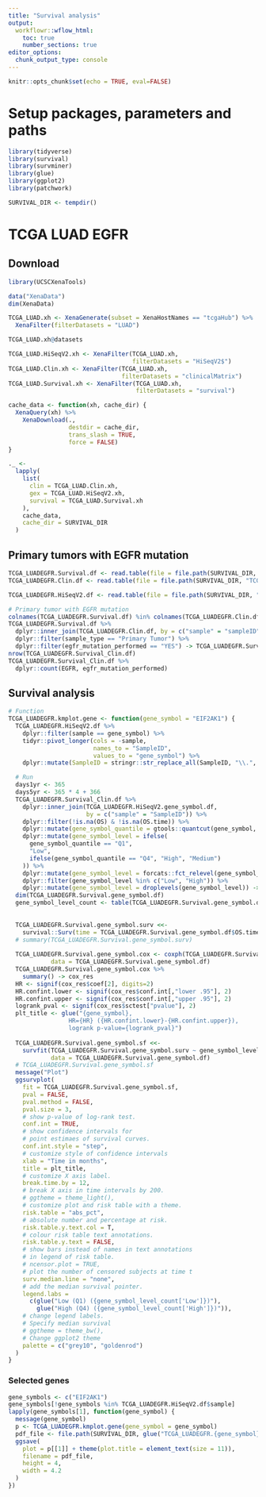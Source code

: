 ```yaml
---
title: "Survival analysis"
output:
  workflowr::wflow_html:
    toc: true
    number_sections: true
editor_options:
  chunk_output_type: console
---
```


```r
knitr::opts_chunk$set(echo = TRUE, eval=FALSE)
```

# Setup packages, parameters and paths

```r
library(tidyverse)
library(survival)
library(survminer)
library(glue)
library(ggplot2)
library(patchwork)

SURVIVAL_DIR <- tempdir()
```

# TCGA LUAD EGFR

## Download

```r
library(UCSCXenaTools)

data("XenaData")
dim(XenaData)

TCGA_LUAD.xh <- XenaGenerate(subset = XenaHostNames == "tcgaHub") %>% 
  XenaFilter(filterDatasets = "LUAD")

TCGA_LUAD.xh@datasets

TCGA_LUAD.HiSeqV2.xh <- XenaFilter(TCGA_LUAD.xh,
                                   filterDatasets = "HiSeqV2$")
TCGA_LUAD.Clin.xh <- XenaFilter(TCGA_LUAD.xh,
                                filterDatasets = "clinicalMatrix")
TCGA_LUAD.Survival.xh <- XenaFilter(TCGA_LUAD.xh,
                                    filterDatasets = "survival")

cache_data <- function(xh, cache_dir) {
  XenaQuery(xh) %>%
    XenaDownload(.,
                 destdir = cache_dir,
                 trans_slash = TRUE,
                 force = FALSE)
}

._ <-
  lapply(
    list(
      clin = TCGA_LUAD.Clin.xh,
      gex = TCGA_LUAD.HiSeqV2.xh,
      survival = TCGA_LUAD.Survival.xh
    ),
    cache_data,
    cache_dir = SURVIVAL_DIR
  )
```

## Primary tumors with EGFR mutation

```r
TCGA_LUADEGFR.Survival.df <- read.table(file = file.path(SURVIVAL_DIR, "survival__LUAD_survival.txt"), sep = "\t", header = TRUE)
TCGA_LUADEGFR.Clin.df <- read.table(file = file.path(SURVIVAL_DIR, "TCGA.LUAD.sampleMap__LUAD_clinicalMatrix"), sep = "\t", header = TRUE)

TCGA_LUADEGFR.HiSeqV2.df <- read.table(file = file.path(SURVIVAL_DIR, "TCGA.LUAD.sampleMap__HiSeqV2.gz"), sep = "\t", header = TRUE)

# Primary tumor with EGFR mutation
colnames(TCGA_LUADEGFR.Survival.df) %in% colnames(TCGA_LUADEGFR.Clin.df)
TCGA_LUADEGFR.Survival.df %>%
  dplyr::inner_join(TCGA_LUADEGFR.Clin.df, by = c("sample" = "sampleID", "X_PATIENT" = "X_PATIENT")) %>%
  dplyr::filter(sample_type == "Primary Tumor") %>%
  dplyr::filter(egfr_mutation_performed == "YES") -> TCGA_LUADEGFR.Survival_Clin.df
nrow(TCGA_LUADEGFR.Survival_Clin.df)
TCGA_LUADEGFR.Survival_Clin.df %>%
  dplyr::count(EGFR, egfr_mutation_performed)
```


## Survival analysis

```r
# Function
TCGA_LUADEGFR.kmplot.gene <- function(gene_symbol = "EIF2AK1") {
  TCGA_LUADEGFR.HiSeqV2.df %>%
    dplyr::filter(sample == gene_symbol) %>%
    tidyr::pivot_longer(cols = -sample,
                        names_to = "SampleID",
                        values_to = "gene_symbol") %>%
    dplyr::mutate(SampleID = stringr::str_replace_all(SampleID, "\\.", "-")) -> TCGA_LUADEGFR.HiSeqV2.gene_symbol.df

  # Run
  days1yr <- 365
  days5yr <- 365 * 4 + 366
  TCGA_LUADEGFR.Survival_Clin.df %>%
    dplyr::inner_join(TCGA_LUADEGFR.HiSeqV2.gene_symbol.df,
                      by = c("sample" = "SampleID")) %>%
    dplyr::filter(!is.na(OS) & !is.na(OS.time)) %>%
    dplyr::mutate(gene_symbol_quantile = gtools::quantcut(gene_symbol, labels = c("Q1", "Q2", "Q3", "Q4"))) %>%
    dplyr::mutate(gene_symbol_level = ifelse(
      gene_symbol_quantile == "Q1",
      "Low",
      ifelse(gene_symbol_quantile == "Q4", "High", "Medium")
    )) %>%
    dplyr::mutate(gene_symbol_level = forcats::fct_relevel(gene_symbol_level, "Low", "Medium", "High")) %>%
    dplyr::filter(gene_symbol_level %in% c("Low", "High")) %>%
    dplyr::mutate(gene_symbol_level = droplevels(gene_symbol_level)) ->> TCGA_LUADEGFR.Survival.gene_symbol.df
  dim(TCGA_LUADEGFR.Survival.gene_symbol.df)
  gene_symbol_level_count <- table(TCGA_LUADEGFR.Survival.gene_symbol.df$gene_symbol_level)
  
  
  TCGA_LUADEGFR.Survival.gene_symbol.surv <<-
    survival::Surv(time = TCGA_LUADEGFR.Survival.gene_symbol.df$OS.time / 30, event = TCGA_LUADEGFR.Survival.gene_symbol.df$OS)
  # summary(TCGA_LUADEGFR.Survival.gene_symbol.surv)
  
  TCGA_LUADEGFR.Survival.gene_symbol.cox <- coxph(TCGA_LUADEGFR.Survival.gene_symbol.surv ~ gene_symbol_level,
            data = TCGA_LUADEGFR.Survival.gene_symbol.df)
  TCGA_LUADEGFR.Survival.gene_symbol.cox %>%
    summary() -> cox_res
  HR <- signif(cox_res$coef[2], digits=2)
  HR.confint.lower <- signif(cox_res$conf.int[,"lower .95"], 2)
  HR.confint.upper <- signif(cox_res$conf.int[,"upper .95"], 2)
  logrank_pval <- signif(cox_res$sctest["pvalue"], 2)
  plt_title <- glue("{gene_symbol}, 
                 HR={HR} ({HR.confint.lower}-{HR.confint.upper}), 
                 logrank p-value={logrank_pval}")
  
  TCGA_LUADEGFR.Survival.gene_symbol.sf <<-
    survfit(TCGA_LUADEGFR.Survival.gene_symbol.surv ~ gene_symbol_level,
            data = TCGA_LUADEGFR.Survival.gene_symbol.df)
  # TCGA_LUADEGFR.Survival.gene_symbol.sf
  message("Plot")
  ggsurvplot(
    fit = TCGA_LUADEGFR.Survival.gene_symbol.sf,
    pval = FALSE,
    pval.method = FALSE,
    pval.size = 3,
    # show p-value of log-rank test.
    conf.int = TRUE,
    # show confidence intervals for
    # point estimaes of survival curves.
    conf.int.style = "step",
    # customize style of confidence intervals
    xlab = "Time in months",
    title = plt_title,
    # customize X axis label.
    break.time.by = 12,
    # break X axis in time intervals by 200.
    # ggtheme = theme_light(),
    # customize plot and risk table with a theme.
    risk.table = "abs_pct",
    # absolute number and percentage at risk.
    risk.table.y.text.col = T,
    # colour risk table text annotations.
    risk.table.y.text = FALSE,
    # show bars instead of names in text annotations
    # in legend of risk table.
    # ncensor.plot = TRUE,
    # plot the number of censored subjects at time t
    surv.median.line = "none",
    # add the median survival pointer.
    legend.labs =
      c(glue("Low (Q1) ({gene_symbol_level_count['Low']})"),
        glue("High (Q4) ({gene_symbol_level_count['High']})")),
    # change legend labels.
    # Specify median survival
    # ggtheme = theme_bw(),
    # Change ggplot2 theme
    palette = c("grey10", "goldenrod")
  )
}
```

### Selected genes

```r
gene_symbols <- c("EIF2AK1")
gene_symbols[!gene_symbols %in% TCGA_LUADEGFR.HiSeqV2.df$sample]
lapply(gene_symbols[1], function(gene_symbol) {
  message(gene_symbol)
  p <- TCGA_LUADEGFR.kmplot.gene(gene_symbol = gene_symbol)
  pdf_file <- file.path(SURVIVAL_DIR, glue("TCGA_LUADEGFR.{gene_symbol}.Q1_Q4.pdf"))
  ggsave(
    plot = p[[1]] + theme(plot.title = element_text(size = 11)),
    filename = pdf_file,
    height = 4,
    width = 4.2
  )
})
```

